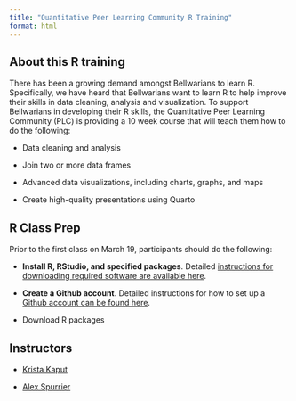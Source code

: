 ```yaml
---
title: "Quantitative Peer Learning Community R Training"
format: html
---
```


## About this R training

There has been a growing demand amongst Bellwarians to learn R. Specifically, we have heard that Bellwarians want to learn R to help improve their skills in data cleaning, analysis and visualization. To support Bellwarians in developing their R skills, the Quantitative Peer Learning Community (PLC) is providing a 10 week course that will teach them how to do the following:

-   Data cleaning and analysis

-   Join two or more data frames

-   Advanced data visualizations, including charts, graphs, and maps

-   Create high-quality presentations using Quarto

## R Class Prep

Prior to the first class on March 19, participants should do the following:

-   **Install R, RStudio, and specified packages**. Detailed [instructions for downloading required software are available here](https://kkaput23.github.io/quant_plc/setup.html).

-   **Create a Github account**. Detailed instructions for how to set up a [Github account can be found here](https://docs.github.com/en/get-started/start-your-journey/creating-an-account-on-github).

-   Download R packages

## Instructors

-   [Krista Kaput](https://bellwether.org/experts/krista-kaput/)

-   [Alex Spurrier](https://bellwether.org/experts/alex-spurrier/)
